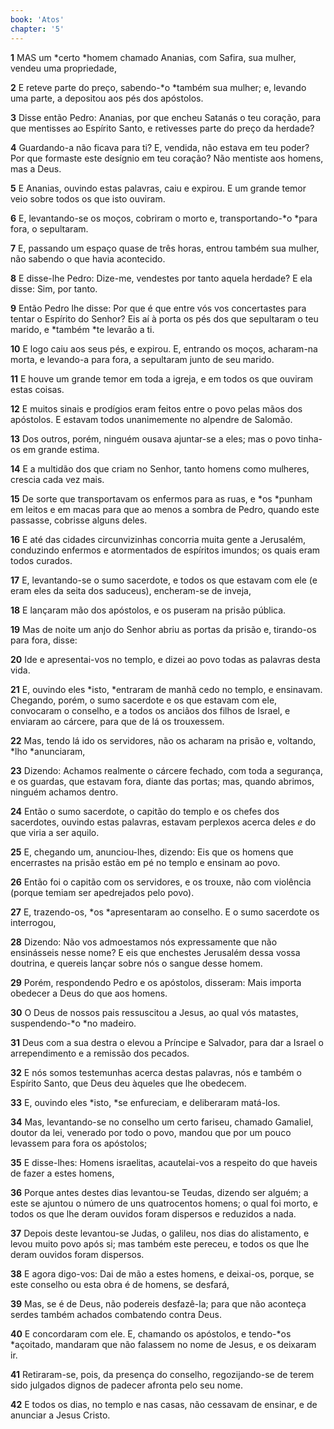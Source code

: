 ```yaml
---
book: 'Atos'
chapter: '5'
---
```


**1** MAS um *certo *homem chamado Ananias, com Safira, sua mulher, vendeu uma propriedade,

**2** E reteve parte do preço, sabendo-*o *também sua mulher; e, levando uma parte, a depositou aos pés dos apóstolos.

**3** Disse então Pedro: Ananias, por que encheu Satanás o teu coração, para que mentisses ao Espírito Santo, e retivesses parte do preço da herdade?

**4** Guardando-a não ficava para ti? E, vendida, não estava em teu poder? Por que formaste este desígnio em teu coração? Não mentiste aos homens, mas a Deus.

**5** E Ananias, ouvindo estas palavras, caiu e expirou. E um grande temor veio sobre todos os que isto ouviram.

**6** E, levantando-se os moços, cobriram o morto e, transportando-*o *para fora, o sepultaram.

**7** E, passando um espaço quase de três horas, entrou também sua mulher, não sabendo o que havia acontecido.

**8** E disse-lhe Pedro: Dize-me, vendestes por tanto aquela herdade? E ela disse: Sim, por tanto.

**9** Então Pedro lhe disse: Por que é que entre vós vos concertastes para tentar o Espírito do Senhor? Eis aí à porta os pés dos que sepultaram o teu marido, e *também *te levarão a ti.

**10** E logo caiu aos seus pés, e expirou. E, entrando os moços, acharam-na morta, e levando-a para fora, a sepultaram junto de seu marido.

**11** E houve um grande temor em toda a igreja, e em todos os que ouviram estas coisas.

**12** E muitos sinais e prodígios eram feitos entre o povo pelas mãos dos apóstolos. E estavam todos unanimemente no alpendre de Salomão.

**13** Dos outros, porém, ninguém ousava ajuntar-se a eles; mas o povo tinha-os em grande estima.

**14** E a multidão dos que criam no Senhor, tanto homens como mulheres, crescia cada vez mais.

**15** De sorte que transportavam os enfermos para as ruas, e *os *punham em leitos e em macas para que ao menos a sombra de Pedro, quando este passasse, cobrisse alguns deles.

**16** E até das cidades circunvizinhas concorria muita gente a Jerusalém, conduzindo enfermos e atormentados de espíritos imundos; os quais eram todos curados.

**17** E, levantando-se o sumo sacerdote, e todos os que estavam com ele (e eram eles da seita dos saduceus), encheram-se de inveja,

**18** E lançaram mão dos apóstolos, e os puseram na prisão pública.

**19** Mas de noite um anjo do Senhor abriu as portas da prisão e, tirando-os para fora, disse:

**20** Ide e apresentai-vos no templo, e dizei ao povo todas as palavras desta vida.

**21** E, ouvindo eles *isto, *entraram de manhã cedo no templo, e ensinavam. Chegando, porém, o sumo sacerdote e os que estavam com ele, convocaram o conselho, e a todos os anciãos dos filhos de Israel, e enviaram ao cárcere, para que de lá os trouxessem.

**22** Mas, tendo lá ido os servidores, não os acharam na prisão e, voltando, *lho *anunciaram,

**23** Dizendo: Achamos realmente o cárcere fechado, com toda a segurança, e os guardas, que estavam fora, diante das portas; mas, quando abrimos, ninguém achamos dentro.

**24** Então o sumo sacerdote, o capitão do templo e os chefes dos sacerdotes, ouvindo estas palavras, estavam perplexos acerca deles _e_ do que viria a ser aquilo.

**25** E, chegando um, anunciou-lhes, dizendo: Eis que os homens que encerrastes na prisão estão em pé no templo e ensinam ao povo.

**26** Então foi o capitão com os servidores, e os trouxe, não com violência (porque temiam ser apedrejados pelo povo).

**27** E, trazendo-os, *os *apresentaram ao conselho. E o sumo sacerdote os interrogou,

**28** Dizendo: Não vos admoestamos nós expressamente que não ensinásseis nesse nome? E eis que enchestes Jerusalém dessa vossa doutrina, e quereis lançar sobre nós o sangue desse homem.

**29** Porém, respondendo Pedro e os apóstolos, disseram: Mais importa obedecer a Deus do que aos homens.

**30** O Deus de nossos pais ressuscitou a Jesus, ao qual vós matastes, suspendendo-*o *no madeiro.

**31** Deus com a sua destra o elevou a Príncipe e Salvador, para dar a Israel o arrependimento e a remissão dos pecados.

**32** E nós somos testemunhas acerca destas palavras, nós e também o Espírito Santo, que Deus deu àqueles que lhe obedecem.

**33** E, ouvindo eles *isto, *se enfureciam, e deliberaram matá-los.

**34** Mas, levantando-se no conselho um certo fariseu, chamado Gamaliel, doutor da lei, venerado por todo o povo, mandou que por um pouco levassem para fora os apóstolos;

**35** E disse-lhes: Homens israelitas, acautelai-vos a respeito do que haveis de fazer a estes homens,

**36** Porque antes destes dias levantou-se Teudas, dizendo ser alguém; a este se ajuntou o número de uns quatrocentos homens; o qual foi morto, e todos os que lhe deram ouvidos foram dispersos e reduzidos a nada.

**37** Depois deste levantou-se Judas, o galileu, nos dias do alistamento, e levou muito povo após si; mas também este pereceu, e todos os que lhe deram ouvidos foram dispersos.

**38** E agora digo-vos: Dai de mão a estes homens, e deixai-os, porque, se este conselho ou esta obra é de homens, se desfará,

**39** Mas, se é de Deus, não podereis desfazê-la; para que não aconteça serdes também achados combatendo contra Deus.

**40** E concordaram com ele. E, chamando os apóstolos, e tendo-*os *açoitado, mandaram que não falassem no nome de Jesus, e os deixaram ir.

**41** Retiraram-se, pois, da presença do conselho, regozijando-se de terem sido julgados dignos de padecer afronta pelo seu nome.

**42** E todos os dias, no templo e nas casas, não cessavam de ensinar, e de anunciar a Jesus Cristo.
